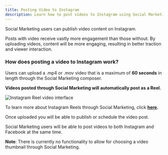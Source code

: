 ```yaml
---
title: Posting Video to Instagram
description: Learn how to post videos to Instagram using Social Marketing
---
```


Social Marketing users can publish video content on Instagram.

Posts with video receive vastly more engagement than those without. By uploading videos, content will be more engaging, resulting in better traction and viewer interaction.

### **How does posting a video to Instagram work?**

Users can upload a .mp4 or .mov video that is a maximum of **60 seconds** in length through the Social Marketing composer.

**Videos posted through Social Marketing will automatically post as a Reel.**

![Instagram Reel video interface](./img/instagram/instagram-reel-video.jpg)

To learn more about Instagram Reels through Social Marketing, click **[here](/vendasta-products/vendasta-products-social-marketing/vendasta-products-social-marketing-posts/instagram-reels).**

Once uploaded you will be able to publish or schedule the video post.

Social Marketing users will be able to post videos to both Instagram and Facebook at the same time.


**Note**: There is currently no functionality to allow for choosing a video thumbnail through Social Marketing.